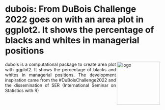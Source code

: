
# dubois: From DuBois Challenge 2022 goes on with an area plot in ggplot2. It shows the percentage of blacks and whites in managerial positions 

<img align="right" src="https://github.com/ipeaGIT/geobr/blob/master/r-package/man/figures/geobr_logo_y.png?raw=true" alt="logo" width="140">
<p align="justify">dubois is a computational package to create area plot with ggplot2. It shows the percentage of blacks and whites in managerial positions. The development inspiration came from the #DuBoisChallenge2022 and the dissemination of SER (International Seminar on Statistics with R) </p> 
